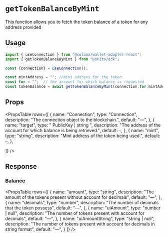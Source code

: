 
# `getTokenBalanceByMint`

This function allows you to fetch the token balance of a token for any address provided

## Usage

``` jsx filename="page.tsx"
import { useConnection } from "@solana/wallet-adapter-react";
import { getTokenBalanceByMint } from "@okito/sdk";

const {connection} = useConnection();

const mintAddress = ""; //mint address for the token 
const for = "";  // the account for which balance is requested 
const tokenBalance = await getTokenBalanceByMint(connection,for,mintAddress)
```



## Props

<PropsTable
  rows={[
    {
      name: "Connection",
      type: "Connection",
      description: "The connection object to the blockchain.",
      default: "—",
    },
    {
      name: "target",
      type: " PublicKey | string ",
      description: "The address of the account for which balance is being retrieved.",
      default: `—`,
    },
    {
      name: "mint",
      type: "string",
      description: "Mint address of the token being used.",
      default: `—`,
    },
    
  ]}
/>



## Response

### Balance
<PropsTable
  rows={[
    {
      name: "amount",
      type: "string",
      description: "The amount of the tokens present without account for decimals",
      default: "—",
    },
    {
      name: "decimals",
      type: "number",
      description: "The number of decimals that the token possess",
      default: "—",
    },
    {
      name: "uiAmount",
      type: "number | null",
      description: "The number of tokens present with account for decimals",
      default: "—",
    },
    {
      name: "uiAmountString",
      type: "string | null",
      description: "The number of tokens present with account for decimals in string format",
      default: "—",
    }
  ]}
/>